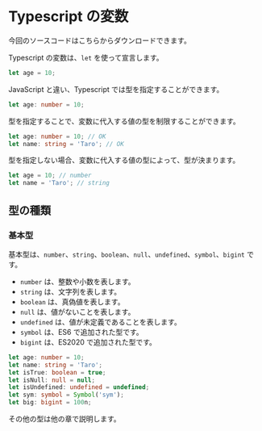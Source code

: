 
# Typescript の変数

今回のソースコードは<GetCodeLink>こちら</GetCodeLink>からダウンロードできます。

Typescript の変数は、`let` を使って宣言します。

```typescript
let age = 10;
```

JavaScript と違い、Typescript では型を指定することができます。

```typescript
let age: number = 10;
```

型を指定することで、変数に代入する値の型を制限することができます。

```typescript
let age: number = 10; // OK
let name: string = 'Taro'; // OK
```

型を指定しない場合、変数に代入する値の型によって、型が決まります。

```typescript
let age = 10; // number
let name = 'Taro'; // string
```

## 型の種類

### 基本型

基本型は、`number`、`string`、`boolean`、`null`、`undefined`、`symbol`、`bigint` です。

-   `number` は、整数や小数を表します。
-   `string` は、文字列を表します。
-   `boolean` は、真偽値を表します。
-   `null` は、値がないことを表します。
-   `undefined` は、値が未定義であることを表します。
-   `symbol` は、ES6 で追加された型です。
-   `bigint` は、ES2020 で追加された型です。

```typescript
let age: number = 10;
let name: string = 'Taro';
let isTrue: boolean = true;
let isNull: null = null;
let isUndefined: undefined = undefined;
let sym: symbol = Symbol('sym');
let big: bigint = 100n;
```

その他の型は他の章で説明します。
